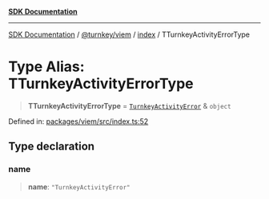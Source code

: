 [**SDK Documentation**](../../../../README.mdx)

***

[SDK Documentation](../../../../packages.mdx) / [@turnkey/viem](../../README.mdx) / [index](../README.mdx) / TTurnkeyActivityErrorType

# Type Alias: TTurnkeyActivityErrorType

> **TTurnkeyActivityErrorType** = [`TurnkeyActivityError`](../classes/TurnkeyActivityError.mdx) & `object`

Defined in: [packages/viem/src/index.ts:52](https://github.com/tkhq/sdk/blob/3a88af7d1d927c6022706911d6af0f92f1440e00/packages/viem/src/index.ts#L52)

## Type declaration

### name

> **name**: `"TurnkeyActivityError"`
